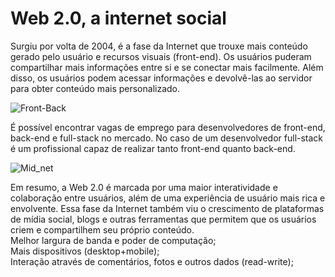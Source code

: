 <div style={{ color: "#1a4476" }}>
  <h1>Web 2.0, a internet social</h1>
</div>

Surgiu por volta de 2004, é a fase da Internet que trouxe mais conteúdo gerado pelo usuário e recursos visuais (front-end). Os usuários puderam compartilhar mais informações entre si e se conectar mais facilmente. Além disso, os usuários podem acessar informações e devolvê-las ao servidor para obter conteúdo mais personalizado.

![Front-Back](https://firebasestorage.googleapis.com/v0/b/web3edubrasil-eddf4.firebasestorage.app/o/Trails%2FNew_IntroWeb3%2F4.png?alt=media&token=084e615b-3de1-4807-8a7e-519ff6070802)

<div style={{ color: "#1a4476", textAlign: "center" }}>
  É possível encontrar vagas de emprego para desenvolvedores de front-end,
  back-end e full-stack no mercado. No caso de um desenvolvedor full-stack é um
  profissional capaz de realizar tanto front-end quanto back-end.
</div>

<div style={{display: "flex", gap: "2px", alignItems: "center"}}>

<div style={{maxWidth: "40%", marginRight: "5px"}}>

![Mid_net](https://firebasestorage.googleapis.com/v0/b/web3edubrasil-eddf4.firebasestorage.app/o/Trails%2FNew_IntroWeb3%2F5.png?alt=media&token=66a3d500-4770-4dec-8fc0-7b42d553e8c0)

</div>

<div style={{ width: "60%" }}>
  Em resumo, a Web 2.0 é marcada por uma maior interatividade e colaboração
  entre usuários, além de uma experiência de usuário mais rica e envolvente.
  Essa fase da Internet também viu o crescimento de plataformas de mídia social,
  blogs e outras ferramentas que permitem que os usuários criem e compartilhem
  seu próprio conteúdo.
</div>

</div>

<div style={{ backgroundColor: "#1a4476", alignItems: "center", textAlign: "center", padding: "20px", color: "#21a16b"}}>

<div>Melhor largura de banda e poder de computação;</div>

<div style={{ color: "white" }}>Mais dispositivos (desktop+mobile);</div>

<div>Interação através de comentários, fotos e outros dados (read-write);</div>

</div>
